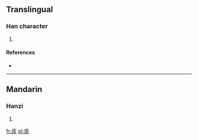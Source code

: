 ==Translingual==

===Han character===
{{Han char|rn=53|rad=广|as=07|sn=10|four=|canj=戈人一木 (IOMD)}}

# {{defn|Han|sort=广07}}

====References====
* {{Han ref|kx=0346.090|dkj=09325|dj=0656.060|hdz=20886.020|uh=5EA9|ud=24233}}

----

==Mandarin==

===Hanzi===
{{cmn-hanzi|pin=[[tú]] ([[tu2]])|wg=t'u<sup>2</sup>}}

# {{defn|Mandarin|sort=广07}}

[[fr:庩]]
[[pl:庩]]